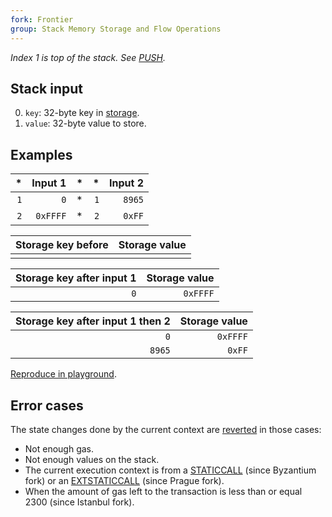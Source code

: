 ```yaml
---
fork: Frontier
group: Stack Memory Storage and Flow Operations
---
```


*Index 1 is top of the stack. See [PUSH](/#60).*

## Stack input

0. `key`: 32-byte key in [storage](/about).
1. `value`: 32-byte value to store.

## Examples

| * | Input 1 | * | * | Input 2 |
|--:|--------:|--:|--:|--------:|
| `1` | `0` | * | `1` | `8965` |
| `2` | `0xFFFF` | * | `2` | `0xFF` |

| Storage key before | Storage value |
|-------------------:|--------------:|
| | |

| Storage key after input 1 | Storage value |
|--------------------------:|--------------:|
| `0` | `0xFFFF` |

| Storage key after input 1 then 2 | Storage value |
|---------------------------------:|--------------:|
| `0` | `0xFFFF` |
| `8965` | `0xFF` |

[Reproduce in playground](/playground?unit=Wei&codeType=Mnemonic&code='z1uFFv1%200w~z2uy8965w'~%5Cnz%2F%2F%20Example%20yv2%20w~SSTORE~v~PUSHuy0xFF%01uvwyz~_).

## Error cases

The state changes done by the current context are [reverted](#FD) in those cases:
- Not enough gas.
- Not enough values on the stack.
- The current execution context is from a [STATICCALL](/#FA) (since Byzantium fork) or an [EXTSTATICCALL](/#FB) (since Prague fork).
- When the amount of gas left to the transaction is less than or equal 2300 (since Istanbul fork).
